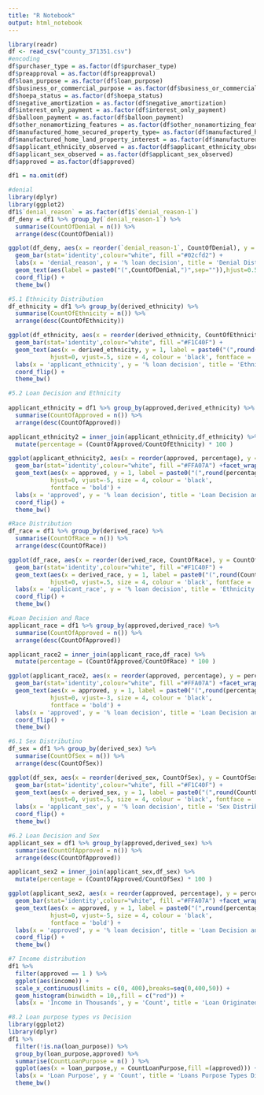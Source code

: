 ```yaml
---
title: "R Notebook"
output: html_notebook
---
```


```r
library(readr)
df <- read_csv("county_371351.csv")
#encoding
df$purchaser_type = as.factor(df$purchaser_type)
df$preapproval = as.factor(df$preapproval)
df$loan_purpose = as.factor(df$loan_purpose)
df$business_or_commercial_purpose = as.factor(df$business_or_commercial_purpose)
df$hoepa_status = as.factor(df$hoepa_status)
df$negative_amortization = as.factor(df$negative_amortization)
df$interest_only_payment = as.factor(df$interest_only_payment)
df$balloon_payment = as.factor(df$balloon_payment)
df$other_nonamortizing_features = as.factor(df$other_nonamortizing_features)
df$manufactured_home_secured_property_type= as.factor(df$manufactured_home_secured_property_type)
df$manufactured_home_land_property_interest = as.factor(df$manufactured_home_land_property_interest)
df$applicant_ethnicity_observed = as.factor(df$applicant_ethnicity_observed)
df$applicant_sex_observed = as.factor(df$applicant_sex_observed)
df$approved = as.factor(df$approved)

df1 = na.omit(df)
```

```r
#denial
library(dplyr)
library(ggplot2)
df1$`denial_reason` = as.factor(df1$`denial_reason-1`)
df_deny = df1 %>% group_by(`denial_reason-1`) %>%
  summarise(CountOfDenial = n()) %>%
  arrange(desc(CountOfDenial))

ggplot(df_deny, aes(x = reorder(`denial_reason-1`, CountOfDenial), y = CountOfDenial)) +
  geom_bar(stat='identity',colour="white", fill ="#02cfd2") +
  labs(x = 'denial_reason', y = '% loan decision', title = 'Denial Distribution') +
  geom_text(aes(label = paste0("(",CountOfDenial,")",sep="")),hjust=0.5, vjust=.5, size = 4, colour = 'black') +
  coord_flip() + 
  theme_bw()
```

```r
#5.1 Ethnicity Distribution
df_ethnicity = df1 %>% group_by(derived_ethnicity) %>%
  summarise(CountOfEthnicity = n()) %>%
  arrange(desc(CountOfEthnicity))

ggplot(df_ethnicity, aes(x = reorder(derived_ethnicity, CountOfEthnicity), y = CountOfEthnicity)) +
  geom_bar(stat='identity',colour="white", fill ="#F1C40F") +
  geom_text(aes(x = derived_ethnicity, y = 1, label = paste0("(",round(CountOfEthnicity),")",sep="")),
            hjust=0, vjust=.5, size = 4, colour = 'black', fontface = 'bold') +
  labs(x = 'applicant_ethnicity', y = '% loan decision', title = 'Ethnicity Distribution') +
  coord_flip() + 
  theme_bw()
```

```r
#5.2 Loan Decision and Ethnicity
  
applicant_ethnicity = df1 %>% group_by(approved,derived_ethnicity) %>%
  summarise(CountOfApproved = n()) %>%
  arrange(desc(CountOfApproved))

applicant_ethnicity2 = inner_join(applicant_ethnicity,df_ethnicity) %>%
  mutate(percentage = (CountOfApproved/CountOfEthnicity) * 100 ) 

ggplot(applicant_ethnicity2, aes(x = reorder(approved, percentage), y = percentage)) +
  geom_bar(stat='identity',colour="white", fill ="#FFA07A") +facet_wrap(~ derived_ethnicity) +
  geom_text(aes(x = approved, y = 1, label = paste0("(",round(percentage),"%)",sep="")),
            hjust=0, vjust=-5, size = 4, colour = 'black',
            fontface = 'bold') +
  labs(x = 'approved', y = '% loan decision', title = 'Loan Decision and Ethnicity Distribution') +
  coord_flip() + 
  theme_bw()
```

```r
#Race Distribution
df_race = df1 %>% group_by(derived_race) %>%
  summarise(CountOfRace = n()) %>%
  arrange(desc(CountOfRace))

ggplot(df_race, aes(x = reorder(derived_race, CountOfRace), y = CountOfRace)) +
  geom_bar(stat='identity',colour="white", fill ="#F1C40F") +
  geom_text(aes(x = derived_race, y = 1, label = paste0("(",round(CountOfRace),")",sep="")),
            hjust=0, vjust=.5, size = 4, colour = 'black', fontface = 'bold') +
  labs(x = 'applicant_race', y = '% loan decision', title = 'Ethnicity Distribution') +
  coord_flip() + 
  theme_bw()
```

```r
#Loan Decision and Race
applicant_race = df1 %>% group_by(approved,derived_race) %>%
  summarise(CountOfApproved = n()) %>%
  arrange(desc(CountOfApproved))

applicant_race2 = inner_join(applicant_race,df_race) %>%
  mutate(percentage = (CountOfApproved/CountOfRace) * 100 ) 

ggplot(applicant_race2, aes(x = reorder(approved, percentage), y = percentage)) +
  geom_bar(stat='identity',colour="white", fill ="#FFA07A") +facet_wrap(~ derived_race) +
  geom_text(aes(x = approved, y = 1, label = paste0("(",round(percentage),"%)",sep="")),
            hjust=0, vjust=-3, size = 4, colour = 'black',
            fontface = 'bold') +
  labs(x = 'approved', y = '% loan decision', title = 'Loan Decision and Race Distribution') +
  coord_flip() + 
  theme_bw()
```

```r
#6.1 Sex Distributino
df_sex = df1 %>% group_by(derived_sex) %>%
  summarise(CountOfSex = n()) %>%
  arrange(desc(CountOfSex))

ggplot(df_sex, aes(x = reorder(derived_sex, CountOfSex), y = CountOfSex)) +
  geom_bar(stat='identity',colour="white", fill ="#F1C40F") +
  geom_text(aes(x = derived_sex, y = 1, label = paste0("(",round(CountOfSex),")",sep="")),
            hjust=0, vjust=.5, size = 4, colour = 'black', fontface = 'bold') +
  labs(x = 'applicant_sex', y = '% loan decision', title = 'Sex Distribution') +
  coord_flip() + 
  theme_bw()
```

```r
#6.2 Loan Decision and Sex
applicant_sex = df1 %>% group_by(approved,derived_sex) %>%
  summarise(CountOfApproved = n()) %>%
  arrange(desc(CountOfApproved))

applicant_sex2 = inner_join(applicant_sex,df_sex) %>%
  mutate(percentage = (CountOfApproved/CountOfSex) * 100 ) 

ggplot(applicant_sex2, aes(x = reorder(approved, percentage), y = percentage)) +
  geom_bar(stat='identity',colour="white", fill ="#FFA07A") +facet_wrap(~ derived_sex) +
  geom_text(aes(x = approved, y = 1, label = paste0("(",round(percentage),"%)",sep="")),
            hjust=0, vjust=-5, size = 4, colour = 'black',
            fontface = 'bold') +
  labs(x = 'approved', y = '% loan decision', title = 'Loan Decision and Sex Distribution') +
  coord_flip() + 
  theme_bw()
```

```r
#7 Income distribution
df1 %>%
  filter(approved == 1 ) %>%
  ggplot(aes(income)) +
  scale_x_continuous(limits = c(0, 400),breaks=seq(0,400,50)) +
  geom_histogram(binwidth = 10,,fill = c("red")) +
  labs(x = 'Income in Thousands', y = 'Count', title = 'Loan Originated Applicant Income distribution') +  theme_bw()
```

```r
#8.2 Loan purpose types vs Decision
library(ggplot2)
library(dplyr)
df1 %>%
  filter(!is.na(loan_purpose)) %>%
  group_by(loan_purpose,approved) %>%
  summarise(CountLoanPurpose = n() ) %>%
  ggplot(aes(x = loan_purpose,y = CountLoanPurpose,fill =(approved))) + geom_bar(stat='identity',colour="white") +
  labs(x = 'Loan Purpose', y = 'Count', title = 'Loans Purpose Types Distribution with Decision') +
  theme_bw()
```

